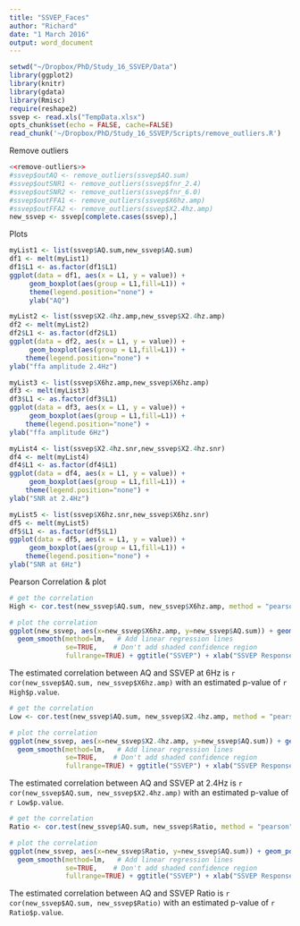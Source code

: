 ```yaml
---
title: "SSVEP_Faces"
author: "Richard"
date: "1 March 2016"
output: word_document
---
```


```r
setwd("~/Dropbox/PhD/Study_16_SSVEP/Data")
library(ggplot2)
library(knitr)
library(gdata)
library(Rmisc)
require(reshape2)
ssvep <- read.xls("TempData.xlsx")
opts_chunk$set(echo = FALSE, cache=FALSE)
read_chunk('~/Dropbox/PhD/Study_16_SSVEP/Scripts/remove_outliers.R')
```

Remove outliers
```r
<<remove-outliers>>
#ssvep$outAQ <- remove_outliers(ssvep$AQ.sum)
#ssvep$outSNR1 <- remove_outliers(ssvep$fnr_2.4)
#ssvep$outSNR2 <- remove_outliers(ssvep$fnr_6.0)
#ssvep$outFFA1 <- remove_outliers(ssvep$X6hz.amp)
#ssvep$outFFA2 <- remove_outliers(ssvep$X2.4hz.amp)
new_ssvep <- ssvep[complete.cases(ssvep),]
```



Plots
```r
myList1 <- list(ssvep$AQ.sum,new_ssvep$AQ.sum)
df1 <- melt(myList1)
df1$L1 <- as.factor(df1$L1)
ggplot(data = df1, aes(x = L1, y = value)) +
     geom_boxplot(aes(group = L1,fill=L1)) +
     theme(legend.position="none") +
     ylab("AQ")

myList2 <- list(ssvep$X2.4hz.amp,new_ssvep$X2.4hz.amp)
df2 <- melt(myList2)
df2$L1 <- as.factor(df2$L1)
ggplot(data = df2, aes(x = L1, y = value)) +
     geom_boxplot(aes(group = L1,fill=L1)) +
    theme(legend.position="none") +
ylab("ffa amplitude 2.4Hz")

myList3 <- list(ssvep$X6hz.amp,new_ssvep$X6hz.amp)
df3 <- melt(myList3)
df3$L1 <- as.factor(df3$L1)
ggplot(data = df3, aes(x = L1, y = value)) +
     geom_boxplot(aes(group = L1,fill=L1)) +
    theme(legend.position="none") +
ylab("ffa amplitude 6Hz")

myList4 <- list(ssvep$X2.4hz.snr,new_ssvep$X2.4hz.snr)
df4 <- melt(myList4)
df4$L1 <- as.factor(df4$L1)
ggplot(data = df4, aes(x = L1, y = value)) +
     geom_boxplot(aes(group = L1,fill=L1)) +
    theme(legend.position="none") +
ylab("SNR at 2.4Hz")

myList5 <- list(ssvep$X6hz.snr,new_ssvep$X6hz.snr)
df5 <- melt(myList5)
df5$L1 <- as.factor(df5$L1)
ggplot(data = df5, aes(x = L1, y = value)) +
     geom_boxplot(aes(group = L1,fill=L1)) +
    theme(legend.position="none") +
ylab("SNR at 6Hz")
```


Pearson Correlation & plot

```r
# get the correlation
High <- cor.test(new_ssvep$AQ.sum, new_ssvep$X6hz.amp, method = "pearson")

# plot the correlation
ggplot(new_ssvep, aes(x=new_ssvep$X6hz.amp, y=new_ssvep$AQ.sum)) + geom_point(shape=1) + scale_colour_hue(l=50) + # Use brewermap
  geom_smooth(method=lm,   # Add linear regression lines
              se=TRUE,    # Don't add shaded confidence region
              fullrange=TRUE) + ggtitle("SSVEP") + xlab("SSVEP Response 6Hz") + ylab("Autism Quotient")
```

The estimated correlation between AQ and SSVEP at 6Hz is `r cor(new_ssvep$AQ.sum, new_ssvep$X6hz.amp)` with an estimated p-value of `r High$p.value`.

```r
# get the correlation
Low <- cor.test(new_ssvep$AQ.sum, new_ssvep$X2.4hz.amp, method = "pearson")

# plot the correlation
ggplot(new_ssvep, aes(x=new_ssvep$X2.4hz.amp, y=new_ssvep$AQ.sum)) + geom_point(shape=1) + scale_colour_hue(l=50) + # Use brewermap
  geom_smooth(method=lm,   # Add linear regression lines
              se=TRUE,    # Don't add shaded confidence region
              fullrange=TRUE) + ggtitle("SSVEP") + xlab("SSVEP Response 2.4Hz") + ylab("Autism Quotient")
```

The estimated correlation between AQ and SSVEP at 2.4Hz is `r cor(new_ssvep$AQ.sum, new_ssvep$X2.4hz.amp)` with an estimated p-value of `r Low$p.value`.

```r
# get the correlation
Ratio <- cor.test(new_ssvep$AQ.sum, new_ssvep$Ratio, method = "pearson")

# plot the correlation
ggplot(new_ssvep, aes(x=new_ssvep$Ratio, y=new_ssvep$AQ.sum)) + geom_point(shape=1) + scale_colour_hue(l=50) + # Use brewermap
  geom_smooth(method=lm,   # Add linear regression lines
              se=TRUE,    # Don't add shaded confidence region
              fullrange=TRUE) + ggtitle("SSVEP") + xlab("SSVEP Response Ratio") + ylab("Autism Quotient")
```

The estimated correlation between AQ and SSVEP Ratio is `r cor(new_ssvep$AQ.sum, new_ssvep$Ratio)` with an estimated p-value of `r Ratio$p.value`.

